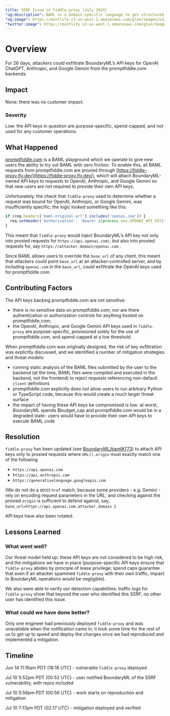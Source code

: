 ```yaml
---
title: SSRF Issue in fiddle-proxy (July 2024)
"og:description": BAML is a domain-specific language to get structured data from LLMs
"og:image": https://mintlify.s3-us-west-1.amazonaws.com/gloo/images/v3/AITeam.png
"twitter:image": https://mintlify.s3-us-west-1.amazonaws.com/gloo/images/v3/AITeam.png
---
```


# Overview

For 26 days, attackers could exfiltrate BoundaryML’s API keys for OpenAI ChatGPT, Anthropic, and Google Gemini from the promptfiddle.com backends.

## Impact

None: there was no customer impact.

### Severity

Low: the API keys in question are purpose-specific, spend-capped, and not used for any customer operations.

## What Happened

[promptfiddle.com](https://promptfiddle.com) is a BAML playground which we operate to give new users the ability to try out BAML with zero friction. To enable this, all BAML requests from promptfiddle.com are proxied through [https://fiddle-proxy.fly.dev](https://fiddle-proxy.fly.dev/), which will attach BoundaryML-owned API keys to requests to OpenAI, Anthropic, and Google Gemini so that new users are not required to provide their own API keys.

Unfortunately, the check that `fiddle-proxy` used to determine whether a request was bound for OpenAI, Anthropic, or Google Gemini, was insufficiently specific; the logic looked something like this:

```jsx
if (req.headers['baml-original-url'].includes('openai.com')) {
  req.setHeader('Authorization', `Bearer ${process.env.OPENAI_API_KEY}`)
}
```

This meant that `fiddle-proxy` would inject BoundaryML’s API key not only into proxied requests for `https://api.openai.com/`, but also into proxied requests for, say `https://attacker.domain/openai.com` .

Since BAML allows users to override the `base_url` of any client, this meant that attackers could point `base_url` at an attacker-controlled server, and by including `openai.com` in the `base_url`, could exfiltrate the OpenAI keys used for promptfiddle.com.

## Contributing Factors

The API keys backing promptfiddle.com are not sensitive:

- there is no sensitive data on promptfiddle.com, nor are there authentication or authorization controls for anything hosted on promptfiddle.com;
- the OpenAI, Anthropic, and Google Gemini API keys used in `fiddle-proxy` are purpose-specific, provisioned solely for the use of promptfiddle.com, and spend-capped at a low threshold.

When promptfiddle.com was originally designed, the risk of key exfiltration was explicitly discussed, and we identified a number of mitigation strategies and threat models:

- running static analysis of the BAML files submitted by the user to the backend (at the time, BAML files were compiled and executed in the backend, not the frontend) to reject requests referencing non-default `client` definitions
- promptfiddle.com explicitly does *not* allow users to run arbitrary Python or TypeScript code, because this would create a much larger threat surface
- the impact of having these API keys be compromised is low: at worst, BoundaryML spends $budget_cap and promptfiddle.com would be in a degraded state- users would have to provide their own API keys to execute BAML code

## Resolution

`fiddle-proxy` has been updated (see [BoundaryML/baml#773](https://github.com/BoundaryML/baml/pull/773)) to attach API keys only to proxied requests where `URL().origin` must exactly match one of the following

- `https://api.openai.com`
- `https://api.anthropic.com`
- `https://generativelanguage.googleapis.com`

(We do not do a strict `href` match, because some providers - e.g. Gemini - rely on encoding request parameters in the URL; and checking against the proxied `origin` is sufficient to defend against, say, `base_url=https://api.openai.com.attacker.domain` .)

API keys have also been rotated.

## Lessons Learned

### What went well?

Our threat model held up: these API keys are not considered to be high risk, and the mitigations we have in place (purpose-specific API keys ensure that `fiddle-proxy` abides by principle of lease privilege; spend caps guarantee that even if an attacker spammed `fiddle-proxy` with their own traffic, impact to BoundaryML operations would be negligible).

We also were able to verify our detection capabilities: traffic logs for `fiddle-proxy` show that beyond the user who identified this SSRF, no other user has identified this issue.

### What could we have done better?

Only one engineer had previously deployed `fiddle-proxy` and was unavailable when the notification came in; it took some time for the rest of us to get up to speed and deploy the changes once we had reproduced and implemented a mitigation.

## Timeline

Jun 14 11:16am PDT (18:16 UTC) - vulnerable `fiddle-proxy` deployed

Jul 10 5:52pm PDT (00:52 UTC) - user notified BoundaryML of the SSRF vulnerability, with repro included

Jul 10 5:56pm PDT (00:56 UTC) - work starts on reproduction and mitigation

Jul 10 7:17pm PDT (02:17 UTC) - mitigation deployed and verified